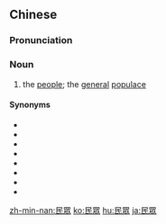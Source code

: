 {{also|民衆|民众}}

==Chinese==
{{zh-forms|s=民众}}

===Pronunciation===
{{zh-pron
|m=mínzhòng
|c=man4 zung3
|h=pfs=mìn-chung
|mn=bîn-chiòng
|cat=n
}}

===Noun===
{{zh-noun}}

# the [[people]]; the [[general]] [[populace]]

====Synonyms====
* {{zh-l|大眾}}
* {{zh-l|百姓}}
* {{zh-l|老百姓}}
* {{zh-l|黎民}}
* {{zh-l|黔首}}
* {{zh-l|群眾}}
* {{zh-l|庶民}}
* {{zh-l|庶人}}

{{zh-cat|Advanced}}

[[zh-min-nan:民眾]]
[[ko:民眾]]
[[hu:民眾]]
[[ja:民眾]]
